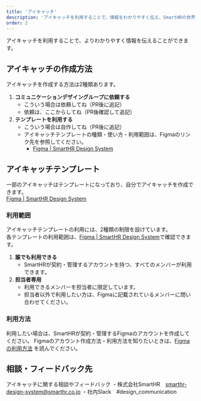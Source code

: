 ```yaml
---
title: 'アイキャッチ'
description: 'アイキャッチを利用することで、情報をわかりやすく伝え、SmartHRの世界観を理解してもらいやすくなります。'
order: 2
---
```


アイキャッチを利用することで、よりわかりやすく情報を伝えることができます。


## アイキャッチの作成方法
アイキャッチを作成する方法は2種類あります。

1. **コミュニケーションデザイングループに依頼する**
    - こういう場合は依頼してね（PR後に追記）
    - 依頼は、ここからしてね（PR後確認して追記）
2. **テンプレートを利用する**
    - こういう場合は自作してね（PR後に追記）
    - アイキャッチテンプレートの種類・使い方・利用範囲は、Figmaのリンク先を参照してください。
        - [Figma | SmartHR Design System](https://www.figma.com/files/1060306416490725543/project/23431461/SmartHR-Design-System?fuid=1080474492203200478)

## アイキャッチテンプレート
一部のアイキャッチはテンプレートになっており、自分でアイキャッチを作成できます。  
[Figma | SmartHR Design System](https://www.figma.com/files/1060306416490725543/project/23431461/SmartHR-Design-System?fuid=1080474492203200478)

### 利用範囲
アイキャッチテンプレートの利用には、2種類の制限を設けています。  
各テンプレートの利用範囲は、[Figma | SmartHR Design System](https://www.figma.com/files/1060306416490725543/project/23431461/SmartHR-Design-System?fuid=1080474492203200478)で確認できます。  
1. **誰でも利用できる**
    - SmartHRが契約・管理するアカウントを持つ、すべてのメンバーが利用できます。
2. **担当者専用**
    - 利用できるメンバーを担当者に限定しています。
    - 担当者以外で利用したい方は、Figmaに記載されているメンバーに問い合わせてください。


### 利用方法
利用したい場合は、SmartHRが契約・管理するFigmaのアカウントを作成してください。
Figmaのアカウント作成方法・利用方法を知りたいときは、[Figmaの利用方法](https://smarthr.design/operational-guideline/figma-operation)
を読んでください。


## 相談・フィードバック先
アイキャッチに関する相談やフィードバック
・株式会社SmartHR　smarthr-design-system@smarthr.co.jp
・社内Slack　#design_communication
